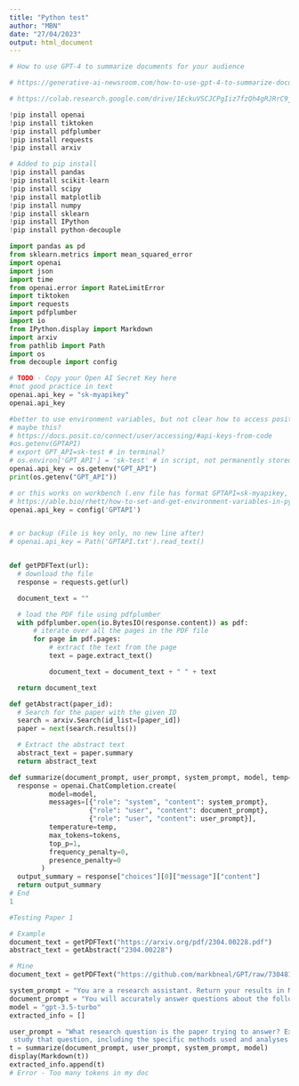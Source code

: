 ```yaml
---
title: "Python test"
author: "MBN"
date: "27/04/2023"
output: html_document
---
```


```python
# How to use GPT-4 to summarize documents for your audience

# https://generative-ai-newsroom.com/how-to-use-gpt-4-to-summarize-documents-for-your-audience-18ecfe2ad6a4

# https://colab.research.google.com/drive/1EckuVSCJCPgIiz7fzQh4gRJRrC9j5Mss

!pip install openai
!pip install tiktoken
!pip install pdfplumber
!pip install requests
!pip install arxiv

# Added to pip install
!pip install pandas
!pip install scikit-learn
!pip install scipy 
!pip install matplotlib
!pip install numpy
!pip install sklearn
!pip install IPython
!pip install python-decouple

import pandas as pd
from sklearn.metrics import mean_squared_error
import openai
import json
import time
from openai.error import RateLimitError
import tiktoken
import requests
import pdfplumber
import io
from IPython.display import Markdown
import arxiv
from pathlib import Path
import os
from decouple import config

# TODO - Copy your Open AI Secret Key here
#not good practice in text
openai.api_key = "sk-myapikey"
openai.api_key

#better to use environment variables, but not clear how to access posit connect to do this?
# maybe this? 
# https://docs.posit.co/connect/user/accessing/#api-keys-from-code
#os.getenv(GPTAPI)
# export GPT_API=sk-test # in terminal?
# os.environ['GPT_API'] = 'sk-test' # in script, not permanently stored on workbench
openai.api_key = os.getenv("GPT_API")
print(os.getenv("GPT_API"))

# or this works on workbench (.env file has format GPTAPI=sk-myapikey, new line at end)
# https://able.bio/rhett/how-to-set-and-get-environment-variables-in-python--274rgt5
openai.api_key = config('GPTAPI')


# or backup (File is key only, no new line after)
# openai.api_key = Path('GPTAPI.txt').read_text()


def getPDFText(url):
  # download the file
  response = requests.get(url)

  document_text = ""

  # load the PDF file using pdfplumber
  with pdfplumber.open(io.BytesIO(response.content)) as pdf:
      # iterate over all the pages in the PDF file
      for page in pdf.pages:
          # extract the text from the page
          text = page.extract_text()

          document_text = document_text + " " + text

  return document_text

def getAbstract(paper_id):
  # Search for the paper with the given ID
  search = arxiv.Search(id_list=[paper_id])
  paper = next(search.results())

  # Extract the abstract text
  abstract_text = paper.summary
  return abstract_text

def summarize(document_prompt, user_prompt, system_prompt, model, temp=.7, tokens=750):
  response = openai.ChatCompletion.create(
          model=model,
          messages=[{"role": "system", "content": system_prompt},
                    {"role": "user", "content": document_prompt},
                    {"role": "user", "content": user_prompt}],
          temperature=temp, 
          max_tokens=tokens,
          top_p=1,
          frequency_penalty=0,
          presence_penalty=0
        )
  output_summary = response["choices"][0]["message"]["content"]
  return output_summary
# End
1

#Testing Paper 1

# Example
document_text = getPDFText("https://arxiv.org/pdf/2304.00228.pdf")
abstract_text = getAbstract("2304.00228")

# Mine
document_text = getPDFText("https://github.com/markbneal/GPT/raw/730481c6e46ac234c942547f4c38775b0753991a/1-s2.0-S1751731118002471-main.pdf")

system_prompt = "You are a research assistant. Return your results in Markdown format." 
document_prompt = "You will accurately answer questions about the following research paper: " + document_text
model = "gpt-3.5-turbo"
extracted_info = []

user_prompt = "What research question is the paper trying to answer? Explain what the researchers did to\
 study that question, including the specific methods used and analyses performed. Explain thoroughly and be sure to include specific details."
t = summarize(document_prompt, user_prompt, system_prompt, model)
display(Markdown(t))
extracted_info.append(t)
# Error - Too many tokens in my doc
```
